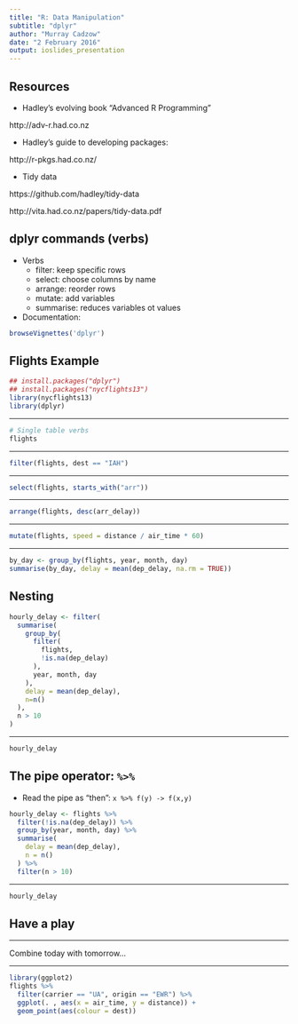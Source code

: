 ```yaml
---
title: "R: Data Manipulation"
subtitle: "dplyr"
author: "Murray Cadzow"
date: "2 February 2016"
output: ioslides_presentation
---
```


## Resources

 - Hadley's evolving book "Advanced R Programming"
 
  http://adv-r.had.co.nz
  
 - Hadley's guide to developing packages:
 
  http://r-pkgs.had.co.nz/
  
 - Tidy data
 
  https://github.com/hadley/tidy-data
  
  http://vita.had.co.nz/papers/tidy-data.pdf


## dplyr commands (verbs)

 - Verbs
   - filter: keep specific rows
   - select: choose columns by name
   - arrange: reorder rows
   - mutate: add variables
   - summarise: reduces variables ot values
   
 - Documentation:
 
```r
browseVignettes('dplyr')
```


## Flights Example

```r
## install.packages("dplyr")
## install.packages("nycflights13")
library(nycflights13)
library(dplyr)
```

---

```r
# Single table verbs
flights
```

---

```r
filter(flights, dest == "IAH")
```

---

```r
select(flights, starts_with("arr"))
```

---

```r
arrange(flights, desc(arr_delay))
```

---

```r
mutate(flights, speed = distance / air_time * 60)
```

---

```r
by_day <- group_by(flights, year, month, day)
summarise(by_day, delay = mean(dep_delay, na.rm = TRUE))
```



## Nesting

```r
hourly_delay <- filter(
  summarise(
    group_by(
      filter(
        flights,
        !is.na(dep_delay)
      ),
      year, month, day
    ),
    delay = mean(dep_delay),
    n=n()
  ),
  n > 10
)
```

---

```r
hourly_delay
```


## The pipe operator: `%>%`

 - Read the pipe as "then": `x %>% f(y) -> f(x,y)`
 
```r
hourly_delay <- flights %>%
  filter(!is.na(dep_delay)) %>%
  group_by(year, month, day) %>%
  summarise(
    delay = mean(dep_delay),
    n = n()
  ) %>%
  filter(n > 10)
```

---

```r
hourly_delay
```


## Have a play


---

Combine today with tomorrow...

---

```r
library(ggplot2)
flights %>% 
  filter(carrier == "UA", origin == "EWR") %>% 
  ggplot(. , aes(x = air_time, y = distance)) + 
  geom_point(aes(colour = dest))
```


